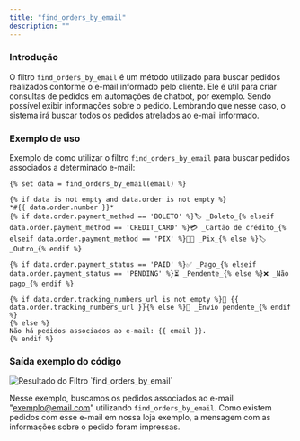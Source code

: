 ```yaml
---
title: "find_orders_by_email"
description: ""
---
```


### Introdução

O filtro `find_orders_by_email` é um método utilizado para buscar pedidos realizados conforme o e-mail informado pelo cliente. Ele é útil para criar consultas de pedidos em automações de chatbot, por exemplo. Sendo possível exibir informações sobre o pedido. Lembrando que nesse caso, o sistema irá buscar todos os pedidos atrelados ao e-mail informado.

### Exemplo de uso

Exemplo de como utilizar o filtro `find_orders_by_email` para buscar pedidos associados a determinado e-mail:

```twig
{% set data = find_orders_by_email(email) %}

{% if data is not empty and data.order is not empty %}
*#{{ data.order.number }}*
{% if data.order.payment_method == 'BOLETO' %}🏷 _Boleto_{% elseif data.order.payment_method == 'CREDIT_CARD' %}💳 _Cartão de crédito_{% elseif data.order.payment_method == 'PIX' %}🤳🏼 _Pix_{% else %}🏷 _Outro_{% endif %}

{% if data.order.payment_status == 'PAID' %}✅ _Pago_{% elseif data.order.payment_status == 'PENDING' %}⏳ _Pendente_{% else %}❌ _Não pago_{% endif %}

{% if data.order.tracking_numbers_url is not empty %}🚚 {{ data.order.tracking_numbers_url }}{% else %}🚚 _Envio pendente_{% endif %}
{% else %}
Não há pedidos associados ao e-mail: {{ email }}.
{% endif %}
```

### Saída exemplo do código

<img
  src="/find_orders_by_email.png"
  alt="Resultado do Filtro `find_orders_by_email`"
/>

Nesse exemplo, buscamos os pedidos associados ao e-mail "exemplo@email.com" utilizando `find_orders_by_email`. Como existem pedidos com esse e-mail em nossa loja exemplo, a mensagem com as informações sobre o pedido foram impressas.
